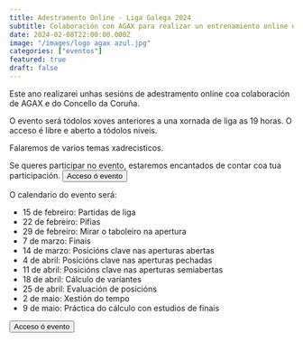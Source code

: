 ```yaml
---
title: Adestramento Online - Liga Galega 2024
subtitle: Colaboración con AGAX para realizar un entrenamiento online durante la liga gallega de ajedrez
date: 2024-02-08T22:00:00.000Z
image: "/images/logo agax azul.jpg"
categories: ["eventos"]
featured: true
draft: false
---
```

Este ano realizarei unhas sesións de adestramento online coa colaboración de AGAX e do Concello da Coruña.

O evento será tódolos xoves anteriores a una xornada de liga as 19 horas. O acceso é libre e aberto a tódolos niveis.

Falaremos de varios temas xadrecisticos.

Se queres participar no evento, estaremos encantados de contar coa tua participación.
<Button href="https://livewebinar.com/649-002-083" style="solid">
  Acceso ó evento
</Button>

O calendario do evento será:

- 15 de febreiro: Partidas de liga
- 22 de febreiro: Pifias
- 29 de febreiro: Mirar o taboleiro na apertura
- 7 de marzo:  Finais
- 14 de marzo: Posicións clave nas aperturas abertas
- 4 de abril:  Posicións clave nas aperturas pechadas
- 11 de abril: Posicións clave nas aperturas semiabertas
- 18 de abril: Cálculo de variantes
- 25 de abril: Evaluación de posicións
- 2 de maio: Xestión do tempo
- 9 de maio: Práctica do cálculo con estudios de finais

<Button href="https://livewebinar.com/649-002-083" style="solid">
  Acceso ó evento
</Button>
